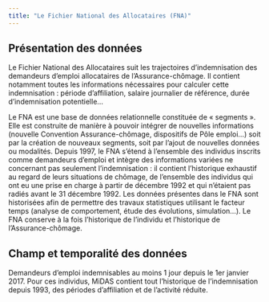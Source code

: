 ```yaml
---
title: "Le Fichier National des Allocataires (FNA)"
---
```


## Présentation des données

Le Fichier National des Allocataires suit les trajectoires d'indemnisation des demandeurs d'emploi allocataires de l'Assurance-chômage. Il contient notamment toutes les informations nécessaires pour calculer cette indemnisation : période d'affiliation, salaire journalier de référence, durée d'indemnisation potentielle...

Le FNA est une base de données relationnelle constituée de « segments ». Elle est construite de manière à pouvoir intégrer de nouvelles informations (nouvelle Convention Assurance-chômage, dispositifs de Pôle emploi...) soit par la création de nouveaux segments, soit par l'ajout de nouvelles données ou modalités. Depuis 1997, le FNA s'étend à l'ensemble des individus inscrits comme demandeurs d'emploi et intègre des informations variées ne concernant pas seulement l'indemnisation : il contient l'historique exhaustif au regard de leurs situations de chômage, de l'ensemble des individus qui ont eu une prise en charge à partir de décembre 1992 et qui n'étaient pas radiés avant le 31 décembre 1992. Les données présentes dans le FNA sont historisées afin de permettre des travaux statistiques utilisant le facteur temps (analyse de comportement, étude des évolutions, simulation...). Le FNA conserve à la fois l'historique de l'individu et l'historique de l'Assurance-chômage.

## Champ et temporalité des données

Demandeurs d'emploi indemnisables au moins 1 jour depuis le 1er janvier 2017. Pour ces individus, MiDAS contient tout l'historique de l'indemnisation depuis 1993, des périodes d'affiliation et de l'activité réduite.
